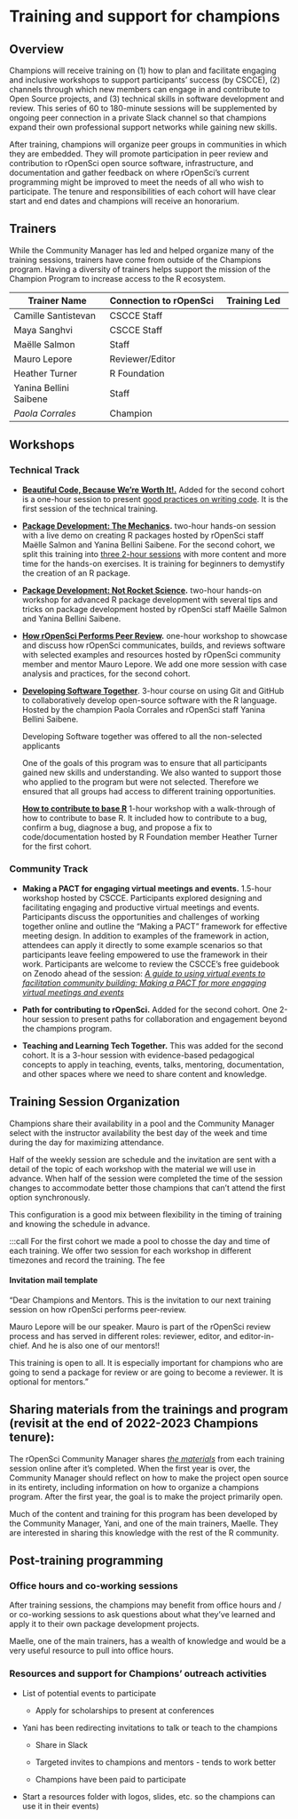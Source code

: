 # Training and support for champions

## Overview

Champions will receive training on (1) how to plan and facilitate engaging and inclusive workshops to support participants’ success (by CSCCE), (2) channels through which new members can engage in and contribute to Open Source projects, and (3) technical skills in software development and review. This series of 60 to 180-minute sessions will be supplemented by ongoing peer connection in a private Slack channel so that champions expand their own professional support networks while gaining new skills.

After training, champions will organize peer groups in communities in which they are embedded. They will promote participation in peer review and contribution to rOpenSci open source software, infrastructure, and documentation and gather feedback on where rOpenSci’s current programming might be improved to meet the needs of all who wish to participate. The tenure and responsibilities of each cohort will have clear start and end dates and champions will receive an honorarium.

## Trainers

While the Community Manager has led and helped organize many of the training sessions, trainers have come from outside of the Champions program. Having a diversity of trainers helps support the mission of the Champion Program to increase access to the R ecosystem.

| **Trainer Name**       | **Connection to rOpenSci** | **Training Led** |
|------------------------|----------------------------|------------------|
| Camille Santistevan    | CSCCE Staff                |                  |
| Maya Sanghvi           | CSCCE Staff                |                  |
| Maëlle Salmon          | Staff                      |                  |
| Mauro Lepore           | Reviewer/Editor            |                  |
| Heather Turner         | R Foundation               |                  |
| Yanina Bellini Saibene | Staff                      |                  |
| *Paola Corrales*       | Champion                   |                  |

## Workshops

### Technical Track

-   [**Beautiful Code, Because We’re Worth It!.**](https://stylish-code.netlify.app/#/) Added for the second cohort is a one-hour session to present [good practices on writing code](https://ropensci.org/blog/2024/02/22/beautiful-code/). It is the first session of the technical training.

-   [**Package Development: The Mechanics**](https://rpkgdev-mechanics.netlify.app/)**.** two-hour hands-on session with a live demo on creating R packages hosted by rOpenSci staff Maëlle Salmon and Yanina Bellini Saibene. For the second cohort, we split this training into [three 2-hour sessions](https://rpkgdev-mechanics-2024.netlify.app/) with more content and more time for the hands-on exercises. It is training for beginners to demystify the creation of an R package.

-   [**Package Development: Not Rocket Science**](https://rpkgdev-rocket.netlify.app/)**.** two-hour hands-on workshop for advanced R package development with several tips and tricks on package development hosted by rOpenSci staff Maëlle Salmon and Yanina Bellini Saibene. 

-   [**How rOpenSci Performs Peer Review**](https://github.com/maurolepore/ropensci-review)**.** one-hour workshop to showcase and discuss how rOpenSci communicates, builds, and reviews software with selected examples and resources hosted by rOpenSci community member and mentor Mauro Lepore. We add one more session with case analysis and practices, for the second cohort.

-   [**Developing Software Together**](https://paocorrales.github.io/git-developing-software-together/). 3-hour course on using Git and GitHub to collaboratively develop open-source software with the R language. Hosted by the champion Paola Corrales and rOpenSci staff Yanina Bellini Saibene.

    ::: callout-tip
    Developing Software together was offered to all the non-selected applicants

    One of the goals of this program was to ensure that all participants gained new skills and understanding. We also wanted to support those who applied to the program but were not selected. Therefore we ensured that all groups had access to different training opportunities.
    :::

    ::: callout-note
    [**How to contribute to base R**](https://ropensci.org/events/2023-05-18-how-to-contribute-base-r/) 1-hour workshop with a walk-through of how to contribute to base R. It included how to contribute to a bug, confirm a bug, diagnose a bug, and propose a fix to code/documentation hosted by R Foundation member Heather Turner for the first cohort.
    :::

### Community Track

-   **Making a PACT for engaging virtual meetings and events.** 1.5-hour workshop hosted by CSCCE. Participants explored designing and facilitating engaging and productive virtual meetings and events. Participants discuss the opportunities and challenges of working together online and outline the “Making a PACT” framework for effective meeting design. In addition to examples of the framework in action, attendees can apply it directly to some example scenarios so that participants leave feeling empowered to use the framework in their work. Participants are welcome to review the CSCCE’s free guidebook on Zenodo ahead of the session: [*A guide to using virtual events to facilitation community building: Making a PACT for more engaging virtual meetings and events*](https://zenodo.org/record/4987666#.Y-1Y4nbMK5c)

-   **Path for contributing to rOpenSci.** Added for the second cohort. One 2-hour session to present paths for collaboration and engagement beyond the champions program.

-   **Teaching and Learning Tech Together.** This was added for the second cohort. It is a 3-hour session with evidence-based pedagogical concepts to apply in teaching, events, talks, mentoring, documentation, and other spaces where we need to share content and knowledge.

## Training Session Organization

Champions share their availability in a pool and the Community Manager select with the instructor availability the best day of the week and time during the day for maximizing attendance.

Half of the weekly session are schedule and the invitation are sent with a detail of the topic of each workshop with the material we will use in advance. When half of the session were completed the time of the session changes to accommodate better those champions that can't attend the first option synchronously.

This configuration is a good mix between flexibility in the timing of training and knowing the schedule in advance.  


:::call
For the first cohort we made a pool to chosse the day and time of each training. We offer two session for each workshop in different timezones and record the training. The fee




#### Invitation mail template

“Dear Champions and Mentors. This is the invitation to our next training session on how rOpenSci performs peer-review.

Mauro Lepore will be our speaker. Mauro is part of the rOpenSci review process and has served in different roles: reviewer, editor, and editor-in-chief. And he is also one of our mentors!!

This training is open to all. It is especially important for champions who are going to send a package for review or are going to become a reviewer. It is optional for mentors.”

## 

## Sharing materials from the trainings and program (revisit at the end of 2022-2023 Champions tenure):

The rOpenSci Community Manager shares [*the materials*](https://rpkgdev-mechanics.netlify.app/) from each training session online after it’s completed. When the first year is over, the Community Manager should reflect on how to make the project open source in its entirety, including information on how to organize a champions program. After the first year, the goal is to make the project primarily open.

Much of the content and training for this program has been developed by the Community Manager, Yani, and one of the main trainers, Maelle. They are interested in sharing this knowledge with the rest of the R community.

## Post-training programming

### Office hours and co-working sessions

After training sessions, the champions may benefit from office hours and / or co-working sessions to ask questions about what they’ve learned and apply it to their own package development projects.

Maelle, one of the main trainers, has a wealth of knowledge and would be a very useful resource to pull into office hours.

### Resources and support for Champions’ outreach activities

-   List of potential events to participate

    -   Apply for scholarships to present at conferences

-   Yani has been redirecting invitations to talk or teach to the champions

    -   Share in Slack

    -   Targeted invites to champions and mentors - tends to work better

    -   Champions have been paid to participate

-   Start a resources folder with logos, slides, etc. so the champions can use it in their events)
